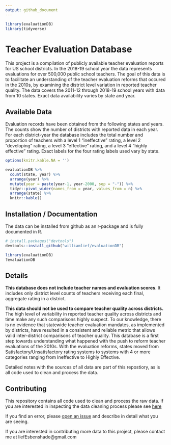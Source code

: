 ```yaml
---
output: github_document
---
```


<!-- README.md is generated from README.Rmd. Please edit that file -->


```r
library(evaluationDB)
library(tidyverse)
```


# Teacher Evaluation Database

This project is a compilation of publicly available teacher evaluation reports for US school districts. In the 2018-19 school year the data represents evaluations for over 500,000 public school teachers.
The goal of this data is to facilitate an understanding of the teacher evaluation reforms that occured in the 2010s, by examining the district level variation in reported teacher quality. The data covers the 2011-12 through 2018-19 school years with data from 10 states. Exact data availability varies by state and year.

## Available Data
Evaluation records have been obtained from the following states and years. The counts show the number of districts with reported data in each year. For each district-year the database includes the total number and proportion of teachers with a level 1 "ineffective" rating, a level 2 "developing" rating, a level 3 "effective" rating, and a level 4 "highly effective" rating. Exact labels for the four rating labels used vary by state.


```r
options(knitr.kable.NA = '')

evaluationDB %>% 
  count(state, year) %>% 
  arrange(year) %>% 
  mutate(year = paste(year-1, year-2000, sep = "-")) %>% 
  tidyr::pivot_wider(names_from = year, values_from = n) %>% 
  arrange(state) %>% 
  knitr::kable()

```

##  Installation / Documentation

The data can be installed from github as an r-package and is fully documented in R. 

``` r
# install.packages("devtools")
devtools::install_github("williamlief/evaluationDB")

library(evaluationDB)
?evaluationDB
```

## Details

**This database does not include teacher names and evaluation scores**. 
It includes only district level counts of teachers receiving each final, aggregate rating in a district. 

**This data should not be used to compare teacher quality across districts.** 
The high level of variability in reported teacher quality across districts and time make any such comparisons highly suspect. 
To our knowledge, there is no evidence that statewide teacher evaluation mandates, as implemented by districts, have resulted in a consistent and reliable metric that allows valid inter-district comparisons of teacher quality. 
This database is a first step towards understanding what happened with the push to reform teacher evaluations of the 2010s. 
With the evaluation reforms, states moved from Satisfactory/Unsatisfactory rating systems to systems with 4 or more categories ranging from Ineffective to Highly Effective.

Detailed notes with the sources of all data are part of this repostiory, as is all code used to clean and process the data. 


## Contributing

This repository contains all code used to clean and process the raw data. 
If you are interested in inspecting the data cleaning process please see [here](https://github.com/williamlief/evaluationDB/tree/master/data-raw)

If you find an error, please [open an issue](https://github.com/williamlief/evaluationDB/issues) 
and describe in detail what you are seeing. 

If you are interested in contributing more data to this project, please contact me at liefEsbenshade@gmail.com 


